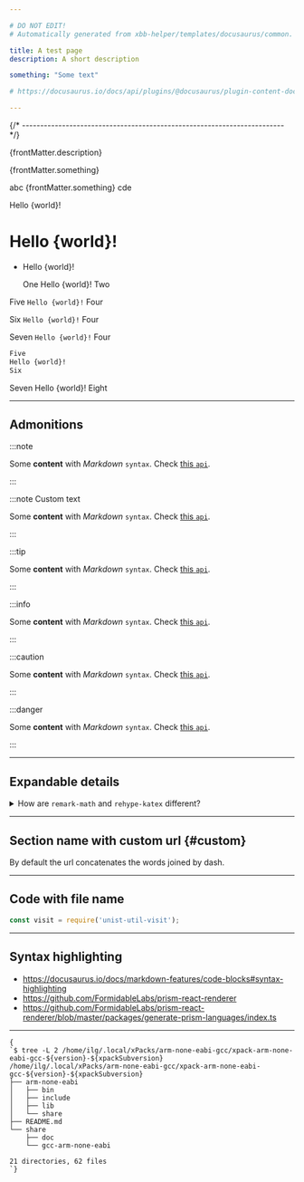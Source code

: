 ```yaml
---

# DO NOT EDIT!
# Automatically generated from xbb-helper/templates/docusaurus/common.

title: A test page
description: A short description

something: "Some text"

# https://docusaurus.io/docs/api/plugins/@docusaurus/plugin-content-docs#markdown-front-matter

---
```




{/* ------------------------------------------------------------------------ */}

{frontMatter.description}

{frontMatter.something}

<p>abc {frontMatter.something} cde</p>

Hello {world}!

# Hello {world}!

- Hello {world}!

    One
    Hello {world}!
    Two

Five `Hello {world}!` Four

Six <code>Hello {world}!</code> Four

<p>Seven <code>Hello {world}!</code> Four</p>

```bash
Five
Hello {world}!
Six
```

<CodeBlock>
Seven
Hello {world}!
Eight
</CodeBlock>

---

## Admonitions

:::note

Some **content** with _Markdown_ `syntax`. Check [this `api`](#).

:::

:::note Custom text

Some **content** with _Markdown_ `syntax`. Check [this `api`](#).

:::

:::tip

Some **content** with _Markdown_ `syntax`. Check [this `api`](#).

:::

:::info

Some **content** with _Markdown_ `syntax`. Check [this `api`](#).

:::

:::caution

Some **content** with _Markdown_ `syntax`. Check [this `api`](#).

:::

:::danger

Some **content** with _Markdown_ `syntax`. Check [this `api`](#).

:::

---

## Expandable details

<details>
  <summary>How are <code>remark-math</code> and <code>rehype-katex</code> different?</summary>

In case you are wondering how Remark and Rehype are different, here is a good example. `remark-math` operates on the Markdown AST, where it sees text like `$...$`, and all it does is transform that to the JSX `<span class="math math-inline">...</span>` without doing too much with the content. This decouples the extraction of math formulae from their rendering, which means you can swap $\KaTeX$ out with other math renderers, like MathJax (with [`rehype-mathjax`](https://github.com/remarkjs/remark-math/tree/main/packages/rehype-mathjax)), just by replacing the Rehype plugin.

Next, the `rehype-katex` operates on the Hypertext AST where everything has been converted to HTML-like tags already. It traverses all the elements with `math` class and uses $\KaTeX$ to parse and render the content to actual HTML.

</details>

---

## Section name with custom url {#custom}

By default the url concatenates the words joined by dash.

---

## Code with file name

```js title="src/remark/section-prefix.js"
const visit = require('unist-util-visit');
```

---

## Syntax highlighting

- https://docusaurus.io/docs/markdown-features/code-blocks#syntax-highlighting
- https://github.com/FormidableLabs/prism-react-renderer
- https://github.com/FormidableLabs/prism-react-renderer/blob/master/packages/generate-prism-languages/index.ts

---

<pre><code className="language-console">{
`$ tree -L 2 /home/ilg/.local/xPacks/arm-none-eabi-gcc/xpack-arm-none-eabi-gcc-${version}-${xpackSubversion}
/home/ilg/.local/xPacks/arm-none-eabi-gcc/xpack-arm-none-eabi-gcc-${version}-${xpackSubversion}
├── arm-none-eabi
│   ├── bin
│   ├── include
│   ├── lib
│   └── share
├── README.md
└── share
    ├── doc
    └── gcc-arm-none-eabi

21 directories, 62 files
`}</code></pre>

